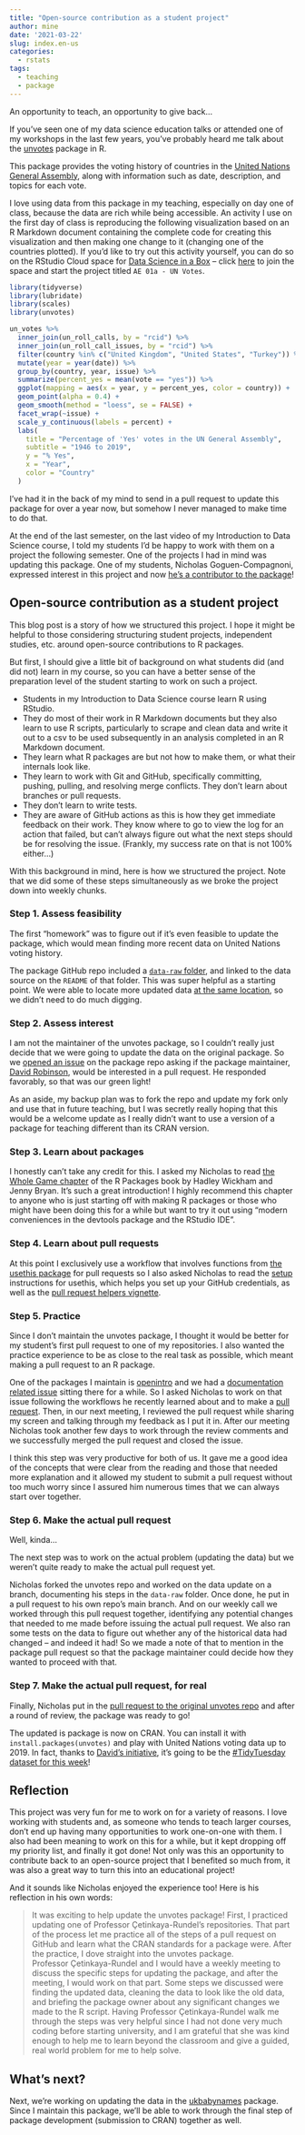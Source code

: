 ```yaml
---
title: "Open-source contribution as a student project"
author: mine
date: '2021-03-22'
slug: index.en-us
categories:
  - rstats
tags:
  - teaching
  - package
---
```


An opportunity to teach, an opportunity to give back...

<!-- more -->

If you've seen one of my data science education talks or attended one of my workshops in the last few years, you've probably heard me talk about the [unvotes](https://github.com/dgrtwo/unvotes) package in R.

This package provides the voting history of countries in the [United Nations General Assembly](https://www.un.org/en/ga/), along with information such as date, description, and topics for each vote.

I love using data from this package in my teaching, especially on day one of class, because the data are rich while being accessible. An activity I use on the first day of class is reproducing the following visualization based on an R Markdown document containing the complete code for creating this visualization and then making one change to it (changing one of the countries plotted). If you'd like to try out this activity yourself, you can do so on the RStudio Cloud space for [Data Science in a Box](https://datasciencebox.org/) -- click [here](https://rstudio.cloud/spaces/1655/join?access_code=5rdjusfIYF5iI0Gum2vNsBDLdtdnIEELBkf2EivK) to join the space and start the project titled `AE 01a - UN Votes`.

```r
library(tidyverse)
library(lubridate)
library(scales)
library(unvotes)

un_votes %>%
  inner_join(un_roll_calls, by = "rcid") %>%
  inner_join(un_roll_call_issues, by = "rcid") %>%
  filter(country %in% c("United Kingdom", "United States", "Turkey")) %>%
  mutate(year = year(date)) %>%
  group_by(country, year, issue) %>%
  summarize(percent_yes = mean(vote == "yes")) %>%
  ggplot(mapping = aes(x = year, y = percent_yes, color = country)) +
  geom_point(alpha = 0.4) +
  geom_smooth(method = "loess", se = FALSE) +
  facet_wrap(~issue) +
  scale_y_continuous(labels = percent) +
  labs(
    title = "Percentage of 'Yes' votes in the UN General Assembly",
    subtitle = "1946 to 2019",
    y = "% Yes",
    x = "Year",
    color = "Country"
  )
```

I've had it in the back of my mind to send in a pull request to update this package for over a year now, but somehow I never managed to make time to do that.

At the end of the last semester, on the last video of my Introduction to Data Science course, I told my students I'd be happy to work with them on a project the following semester. One of the projects I had in mind was updating this package. One of my students, Nicholas Goguen-Compagnoni, expressed interest in this project and now [he's a contributor to the package](https://github.com/dgrtwo/unvotes/blob/7eb7034314ff79c49c9e0785fcd9d216fa04cf14/DESCRIPTION#L6)! 

## Open-source contribution as a student project 

This blog post is a story of how we structured this project. I hope it might be helpful to those considering structuring student projects, independent studies, etc. around open-source contributions to R packages.

But first, I should give a little bit of background on what students did (and did not) learn in my course, so you can have a better sense of the preparation level of the student starting to work on such a project. 

- Students in my Introduction to Data Science course learn R using RStudio.
- They do most of their work in R Markdown documents but they also learn to use R scripts, particularly to scrape and clean data and write it out to a csv to be used subsequently in an analysis completed in an R Markdown document.
- They learn what R packages are but not how to make them, or what their internals look like.
- They learn to work with Git and GitHub, specifically committing, pushing, pulling, and resolving merge conflicts. They don't learn about branches or pull requests. 
- They don't learn to write tests.
- They are aware of GitHub actions as this is how they get immediate feedback on their work. They know where to go to view the log for an action that failed, but can't always figure out what the next steps should be for resolving the issue. (Frankly, my success rate on that is not 100% either...)

With this background in mind, here is how we structured the project. Note that we did some of these steps simultaneously as we broke the project down into weekly chunks.

### Step 1. Assess feasibility

The first "homework" was to figure out if it's even feasible to update the package, which would mean finding more recent data on United Nations voting history. 

The package GitHub repo included a [`data-raw` folder](https://github.com/dgrtwo/unvotes/tree/master/data-raw), and linked to the data source on the `README` of that folder. This was super helpful as a starting point. We were able to locate more updated data [at the same location](https://dataverse.harvard.edu/dataset.xhtml?persistentId=hdl:1902.1/12379), so we didn't need to do much digging.

### Step 2. Assess interest

I am not the maintainer of the unvotes package, so I couldn't really just decide that we were going to update the data on the original package. So we [opened an issue](https://github.com/dgrtwo/unvotes/issues/1) on the package repo asking if the package maintainer, [David Robinson](http://varianceexplained.org/), would be interested in a pull request. He responded favorably, so that was our green light!

As an aside, my backup plan was to fork the repo and update my fork only and use that in future teaching, but I was secretly really hoping that this would be a welcome update as I really didn't want to use a version of a package for teaching different than its CRAN version. 

### Step 3. Learn about packages

I honestly can't take any credit for this. I asked my Nicholas to read [the Whole Game chapter](https://r-pkgs.org/whole-game.html) of the R Packages book by Hadley Wickham and Jenny Bryan. It's such a great introduction! I highly recommend this chapter to anyone who is just starting off with making R packages or those who might have been doing this for a while but want to try it out using "modern conveniences in the devtools package and the RStudio IDE".

### Step 4. Learn about pull requests

At this point I exclusively use a workflow that involves functions from [the usethis package](https://usethis.r-lib.org/index.html) for pull requests so I also asked Nicholas to read the [setup](https://usethis.r-lib.org/articles/articles/usethis-setup.html) instructions for usethis, which helps you set up your GitHub credentials, as well as the [pull request helpers vignette](https://usethis.r-lib.org/articles/articles/pr-functions.html).

### Step 5. Practice

Since I don't maintain the unvotes package, I thought it would be better for my student's first pull request to one of my repositories. I also wanted the practice experience to be as close to the real task as possible, which meant making a pull request to an R package.

One of the packages I maintain is [openintro](http://openintrostat.github.io/openintro) and we had a [documentation related issue](https://github.com/OpenIntroStat/openintro/issues/15) sitting there for a while. So I asked Nicholas to work on that issue following the workflows he recently learned about and to make a [pull request](https://github.com/OpenIntroStat/openintro/pull/37). Then, in our next meeting, I reviewed the pull request while sharing my screen and talking through my feedback as I put it in. After our meeting Nicholas took another few days to work through the review comments and we successfully merged the pull request and closed the issue.

I think this step was very productive for both of us. It gave me a good idea of the concepts that were clear from the reading and those that needed more explanation and it allowed my student to submit a pull request without too much worry since I assured him numerous times that we can always start over together. 

### Step 6. Make the actual pull request

Well, kinda...

The next step was to work on the actual problem (updating the data) but we weren't quite ready to make the actual pull request yet.

Nicholas forked the unvotes repo and worked on the data update on a branch, documenting his steps in the `data-raw` folder. Once done, he put in a pull request to his own repo's main branch. And on our weekly call we worked through this pull request together, identifying any potential changes that needed to me made before issuing the actual pull request. We also ran some tests on the data to figure out whether any of the historical data had changed -- and indeed it had! So we made a note of that to mention in the package pull request so that the package maintainer could decide how they wanted to proceed with that.

### Step 7. Make the actual pull request, for real

Finally, Nicholas put in the [pull request to the original unvotes repo](https://github.com/dgrtwo/unvotes/pull/2) and after a round of review, the package was ready to go!

The updated is package is now on CRAN. You can install it with `install.packages(unvotes)` and play with United Nations voting data up to 2019. In fact, thanks to [David's initiative](https://github.com/rfordatascience/tidytuesday/issues/326), it's going to be the [#TidyTuesday dataset for this week](https://github.com/rfordatascience/tidytuesday)!

## Reflection

This project was very fun for me to work on for a variety of reasons. I love working with students and, as someone who tends to teach larger courses, don't end up having many opportunities to work one-on-one with them. I also had been meaning to work on this for a while, but it kept dropping off my priority list, and finally it got done! Not only was this an opportunity to contribute back to an open-source project that I benefited so much from, it was also a great way to turn this into an educational project! 

And it sounds like Nicholas enjoyed the experience too! Here is his reflection in his own words:

> It was exciting to help update the unvotes package! First, I practiced updating one of Professor Çetinkaya-Rundel's repositories. That part of the process let me practice all of the steps of a pull request on GitHub and learn what the CRAN standards for a package were. After the practice, I dove straight into the unvotes package. Professor Çetinkaya-Rundel and I would have a weekly meeting to discuss the specific steps for updating the package, and after the meeting, I would work on that part. Some steps we discussed were finding the updated data, cleaning the data to look like the old data, and briefing the package owner about any significant changes we made to the R script. Having Professor Çetinkaya-Rundel walk me through the steps was very helpful since I had not done very much coding before starting university, and I am grateful that she was kind enough to help me to learn beyond the classroom and give a guided, real world problem for me to help solve.

## What's next?

Next, we're working on updating the data in the [ukbabynames](https://mine-cetinkaya-rundel.github.io/ukbabynames/) package. Since I maintain this package, we'll be able to work through the final step of package development (submission to CRAN) together as well.
